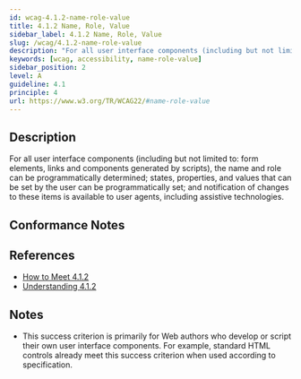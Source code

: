 ```yaml
---
id: wcag-4.1.2-name-role-value
title: 4.1.2 Name, Role, Value
sidebar_label: 4.1.2 Name, Role, Value
slug: /wcag/4.1.2-name-role-value
description: "For all user interface components (including but not limited to: form elements, links and components generated by scripts), the name and role can be programmatically determined; states, properties, and values that can be set by the user can be programmatically set; and notification of changes to these items is available to user agents, including assistive technologies."
keywords: [wcag, accessibility, name-role-value]
sidebar_position: 2
level: A
guideline: 4.1
principle: 4
url: https://www.w3.org/TR/WCAG22/#name-role-value
---
```

## Description

For all user interface components (including but not limited to: form elements, links and components generated by scripts), the name and role can be programmatically determined; states, properties, and values that can be set by the user can be programmatically set; and notification of changes to these items is available to user agents, including assistive technologies.

## Conformance Notes

<Project name="ads">
  <Support></Support>
</Project>
<Project name="scix">
  <PartialSupport></PartialSupport>
</Project>

## References

- [How to Meet 4.1.2](https://www.w3.org/WAI/WCAG22/quickref/#name-role-value)
- [Understanding 4.1.2](https://www.w3.org/WAI/WCAG22/Understanding/name-role-value.html)

## Notes

- This success criterion is primarily for Web authors who develop or script their own user interface components. For example, standard HTML controls already meet this success criterion when used according to specification.